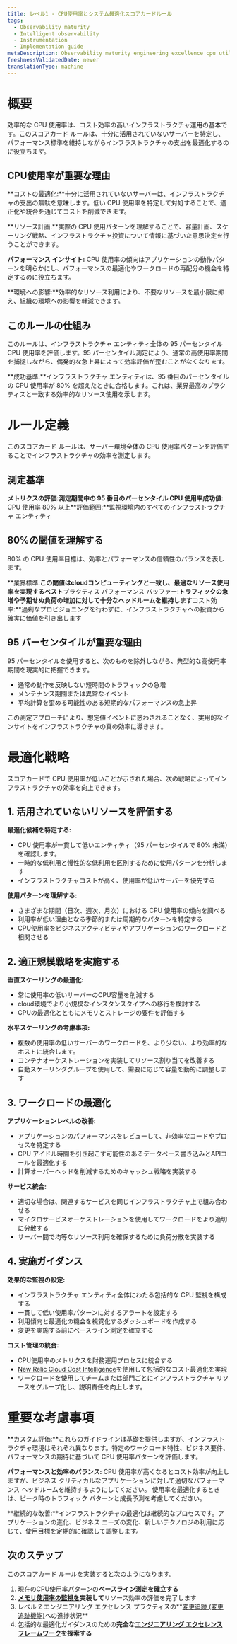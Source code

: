 ```yaml
---
title: レベル1 - CPU使用率とシステム最適化スコアカードルール
tags:
  - Observability maturity
  - Intelligent observability
  - Instrumentation
  - Implementation guide
metaDescription: Observability maturity engineering excellence cpu utilization
freshnessValidatedDate: never
translationType: machine
---
```


# 概要

効率的な CPU 使用率は、コスト効率の高いインフラストラクチャ運用の基本です。このスコアカード ルールは、十分に活用されていないサーバーを特定し、パフォーマンス標準を維持しながらインフラストラクチャの支出を最適化するのに役立ちます。

## CPU使用率が重要な理由

**コストの最適化:**十分に活用されていないサーバーは、インフラストラクチャの支出の無駄を意味します。低い CPU 使用率を特定して対処することで、適正化や統合を通じてコストを削減できます。

**リソース計画:**実際の CPU 使用パターンを理解することで、容量計画、スケーリング戦略、インフラストラクチャ投資について情報に基づいた意思決定を行うことができます。

**パフォーマンス インサイト:** CPU 使用率の傾向はアプリケーションの動作パターンを明らかにし、パフォーマンスの最適化やワークロードの再配分の機会を特定するのに役立ちます。

**環境への影響:**効率的なリソース利用により、不要なリソースを最小限に抑え、組織の環境への影響を軽減できます。

## このルールの仕組み

このルールは、インフラストラクチャ エンティティ全体の 95 パーセンタイル CPU 使用率を評価します。95 パーセンタイル測定により、通常の高使用率期間を捕捉しながら、偶発的な急上昇によって効率評価が歪むことがなくなります。

**成功基準:**インフラストラクチャ エンティティは、95 番目のパーセンタイルの CPU 使用率が 80% を超えたときに合格します。これは、業界最高のプラクティスと一致する効率的なリソース使用を示します。

# ルール定義

このスコアカード ルールは、サーバー環境全体の CPU 使用率パターンを評価することでインフラストラクチャの効率を測定します。

## 測定基準

**メトリクスの評価:**測定期間中の 95 番目のパーセンタイル CPU 使用率**成功値:** CPU 使用率 80% 以上**評価範囲:**監視環境内のすべてのインフラストラクチャ エンティティ

## 80%の閾値を理解する

80% の CPU 使用率目標は、効率とパフォーマンスの信頼性のバランスを表します。

**業界標準:**この閾値はcloudコンピューティングと一致し、最適なリソース使用率を実現するベスト**プラクティス パフォーマンス バッファー:**トラフィックの急増や予期せぬ負荷の増加に対して十分なヘッドルームを維持します**コスト効率:**過剰なプロビジョニングを行わずに、インフラストラクチャへの投資から確実に価値を引き出します

## 95 パーセンタイルが重要な理由

95 パーセンタイルを使用すると、次のものを除外しながら、典型的な高使用率期間を現実的に把握できます。

* 通常の動作を反映しない短時間のトラフィックの急増
* メンテナンス期間または異常なイベント
* 平均計算を歪める可能性のある短期的なパフォーマンスの急上昇

この測定アプローチにより、想定値イベントに惑わされることなく、実用的なインサイトをインフラストラクチャの真の効率に導きます。

# 最適化戦略

スコアカードで CPU 使用率が低いことが示された場合、次の戦略によってインフラストラクチャの効率を向上できます。

## 1. 活用されていないリソースを評価する

**最適化候補を特定する:**

* CPU 使用率が一貫して低いエンティティ（95 パーセンタイルで 80% 未満）を確認します。
* 一時的な低利用と慢性的な低利用を区別するために使用パターンを分析します
* インフラストラクチャコストが高く、使用率が低いサーバーを優先する

**使用パターンを理解する:**

* さまざまな期間（日次、週次、月次）における CPU 使用率の傾向を調べる
* 利用率が低い理由となる季節的または周期的なパターンを特定する
* CPU使用率をビジネスアクティビティやアプリケーションのワークロードと相関させる

## 2. 適正規模戦略を実施する

**垂直スケーリングの最適化:**

* 常に使用率の低いサーバーのCPU容量を削減する
* cloud環境でより小規模なインスタンスタイプへの移行を検討する
* CPUの最適化とともにメモリとストレージの要件を評価する

**水平スケーリングの考慮事項:**

* 複数の使用率の低いサーバーのワークロードを、より少ない、より効率的なホストに統合します。
* コンテナオーケストレーションを実装してリソース割り当てを改善する
* 自動スケーリンググループを使用して、需要に応じて容量を動的に調整します

## 3. ワークロードの最適化

**アプリケーションレベルの改善:**

* アプリケーションのパフォーマンスをレビューして、非効率なコードやプロセスを特定する
* CPU アイドル時間を引き起こす可能性のあるデータベース書き込みとAPIコールを最適化する
* 計算オーバーヘッドを削減するためのキャッシュ戦略を実装する

**サービス統合:**

* 適切な場合は、関連するサービスを同じインフラストラクチャ上で組み合わせる
* マイクロサービスオーケストレーションを使用してワークロードをより適切に分散する
* サーバー間で均等なリソース利用を確保するために負荷分散を実装する

## 4. 実施ガイダンス

**効果的な監視の設定:**

* インフラストラクチャ エンティティ全体にわたる包括的な CPU 監視を構成する
* 一貫して低い使用率パターンに対するアラートを設定する
* 利用傾向と最適化の機会を視覚化するダッシュボードを作成する
* 変更を実施する前にベースライン測定を確立する

**コスト管理の統合:**

* CPU使用率のメトリクスを財務運用プロセスに統合する
* [New Relic Cloud Cost Intelligence](/docs/cci/financial-intelligence/cloud-cost-insights)を使用して包括的なコスト最適化を実現
* ワークロードを使用してチームまたは部門ごとにインフラストラクチャ リソースをグループ化し、説明責任を向上します。

# 重要な考慮事項

**カスタム評価:**これらのガイドラインは基礎を提供しますが、インフラストラクチャ環境はそれぞれ異なります。特定のワークロード特性、ビジネス要件、パフォーマンスの期待に基づいて CPU 使用率パターンを評価します。

**パフォーマンスと効率のバランス:** CPU 使用率が高くなるとコスト効率が向上しますが、ビジネス クリティカルなアプリケーションに対して適切なパフォーマンス ヘッドルームを維持するようにしてください。 使用率を最適化するときは、ピーク時のトラフィック パターンと成長予測を考慮してください。

**継続的な改善:**インフラストラクチャの最適化は継続的なプロセスです。アプリケーションの進化、ビジネス ニーズの変化、新しいテクノロジの利用に応じて、使用目標を定期的に確認して調整します。

## 次のステップ

このスコアカード ルールを実装すると次のようになります。

1. 現在のCPU使用率パターンの**ベースライン測定を確立する**
2. **[メモリ使用率の監視を](/docs/new-relic-solutions/observability-maturity/engineering-excellence/l1-memory-utilization)実装して**リソース効率の評価を完了します
3. レベル 2 エンジニアリング エクセレンス プラクティスの**[変更追跡 (変更追跡機能)](/docs/new-relic-solutions/observability-maturity/engineering-excellence/l2-change-tracking)への進捗状況**
4. 包括的な最適化ガイダンスのための**完全な[エンジニアリング エクセレンス フレームワーク](/docs/new-relic-solutions/observability-maturity/engineering-excellence/introduction)を探索する**